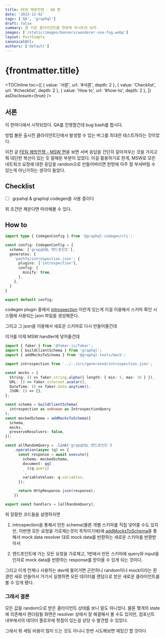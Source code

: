 ```yaml
---
title: FE팀 해방전쟁 - QA 편
date: '2023-12-02'
tags: ['QA', 'graphql']
draft: false
summary: 잘 키운 클라이언트를 한방에 무너트려 보자.
images: ['/static/images/banners/wanderer-sea-fog.webp']
layout: PostSimple
canonicalUrl:
authors: ['default']
---
```


# {frontmatter.title}

<TOCInline
  toc={[
    { value: '서론', url: '#서론', depth: 2 },
    { value: 'Checklist', url: '#checklist', depth: 2 },
    { value: 'How to', url: '#how-to', depth: 2 },
  ]}
  asDisclosure={true}
/>

## 서론

이 한마디에서 시작되었다. QA를 진행할건데 bug bash를 합시다.

방법 불문 출시전 클라이언트단에서 발생할 수 있는 버그를 최대한 테스트하라는 것이었다.

이전 글 <a href="/blog/msw-integration">FE팀 해방전쟁 - MSW 편</a>을 보면 서버 응답을 간단히 갈아끼우는 것을 가지고 뭐 대단한
복선이 있는 듯 말해둔 부분이 있었다. 이걸 활용하기로 한게, MSW로 모든 네트워크 요청에 대한
응답을 random으로 만들어버리면 한방에 아주 잘 부셔버릴 수 있는게 아닌가하는 생각이 들었다.

## Checklist

- [ ] grpahql & graphql codegen을 사용 중이다

위 조건만 채운다면 따라해볼 수 있다.

## How to

```ts:codegen.ts
import type { CodegenConfig } from '@graphql-codegen/cli';

const config: CodegenConfig = {
  schema: ['grapqhQL 엔드포인트'],
  generates: {
    'pathTo/introspection.json': {
      plugins: ['introspection'],
      config: {
        minify: true,
      },
    },
  }
}

export default config;
```

codegen plugin 중에서 [introspection](https://the-guild.dev/graphql/codegen/plugins/other/introspection)
이란게 있는게 이걸 이용해서 스키마 확인 시스템에 사용되는 json 파일을 생성해준다.

그리고 그 json을 이용해서 새로운 스키마로 다시 만들어줄건데

이거를 이제 MSW handler에 넣어줄건데

```ts:handler.ts
import { faker } from '@faker-js/faker';
import { buildClientSchema } from 'graphql';
import { addMocksToSchema } from '@graphql-tools/mock';

import introspection from '../../src/generated/introspection.json';

const mocks = {
  String: () => faker.string.alpha({ length: { min: 5, max: 10 } }),
  URL: () => faker.internet.avatar(),
  DateTime: () => faker.date.anytime(),
  JSON: () => {},
};

const schema = buildClientSchema(
  introspection as unknown as IntrospectionQuery
);
const mockedSchema = addMocksToSchema({
  schema,
  mocks,
  preserveResolvers: false,
});

const allRandomQuery = .link('grapqhQL 엔드포인트')
    .operation(async (q) => {
      const response = await execute({
        schema: mockedSchema,
        document: gql`
          ${q.query}
        `,
        variableValues: q.variables,
      });

      return HttpResponse.json(response);
    })

export const handlers = [allRandomQuery];
```

위 장황한 코드들을 설명하자면

1. introspection을 통해서 만든 schema(물론 개별 스키마를 직접 넣어줄 수도 있지만, 이번엔 모든 요청을 가로채는것이 목적이기에)에
   [addMocksToSchema](https://the-guild.dev/graphql/tools/docs/mocking)을 통해서
   mock data resolver 대로 mock data를 반환하는 새로운 스키마를 반환받아서

2. 엔드포인트에 가는 모든 요청을 가로채고, 1번에서 만든 스키마에 query와 input을 인자로 mock data을 반환하는 response를 받아올 수 있게 되는 것이다.

그리고 이게 언제나 사용하는 dev에 들어가면 곤란하니 random이나 mock이라는 환경만 새로 만들어서
거기서 실행하면 모든 데이터를 랜덤으로 받은 새로운 클라이언트를 볼 수 있게 됐다.

### 그래서 결론

모든 값을 random으로 받은 클라이언트 상태를 보니 말도 아니었다. 물론 몇개의 state에 의존해서 렌더링될 화면은
resolver 상에서 잘 해결해서 볼 수도 있지만, 컴포넌트 내부에서의 데이터 플로우에 헛점이 있는걸 상당 수 발견할 수 있었다.

그래서 뭐 세팅 비용이 많이 드는 것도 아니니 한번 시도해보면 재밌긴 할 것이다
